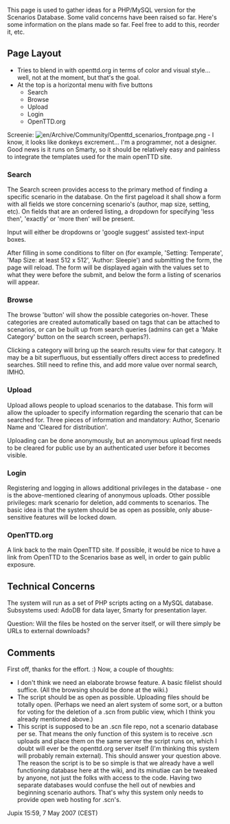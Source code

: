 This page is used to gather ideas for a PHP/MySQL version for the Scenarios Database. Some valid concerns have been raised so far. Here's some information on the plans made so far. Feel free to add to this, reorder it, etc.

==Page Layout==
* Tries to blend in with openttd.org in terms of color and visual style... well, not at the moment, but that's the goal.
* At the top is a horizontal menu with five buttons
** Search
** Browse
** Upload
** Login
** OpenTTD.org

Screenie: [[File:en/Archive/Community/Openttd scenarios frontpage.png]] - I know, it looks like donkeys excrement... I'm a programmer, not a designer. Good news is it runs on Smarty, so it should be relatively easy and painless to integrate the templates used for the main openTTD site.

===Search===
The Search screen provides access to the primary method of finding a specific scenario in the database. On the first pageload it shall show a form with all fields we store concerning scenario's (author, map size, setting, etc). On fields that are an ordered listing, a dropdown for specifying 'less then', 'exactly' or 'more then' will be present.

Input will either be dropdowns or 'google suggest' assisted text-input boxes.

After filling in some conditions to filter on (for example, 'Setting: Temperate', 'Map Size: at least 512 x 512', 'Author: Sleepie') and submitting the form, the page will reload. The form will be displayed again with the values set to what they were before the submit, and below the form a listing of scenarios will appear.

===Browse===
The browse 'button' will show the possible categories on-hover. These categories are created automatically based on tags that can be attached to scenarios, or can be built up from search queries (admins can get a 'Make Category' button on the search screen, perhaps?).

Clicking a category will bring up the search results view for that category. It may be a bit superfluous, but essentially offers direct access to predefined searches. Still need to refine this, and add more value over normal search, IMHO.

===Upload===
Upload allows people to upload scenarios to the database. This form will allow the uploader to specify information regarding the scenario that can be searched for. Three pieces of information and mandatory: Author, Scenario Name and 'Cleared for distribution'.

Uploading can be done anonymously, but an anonymous upload first needs to be cleared for public use by an authenticated user before it becomes visible.

===Login===
Registering and logging in allows additional privileges in the database - one is the above-mentioned clearing of anonymous uploads. Other possible privileges: mark scenario for deletion, add comments to scenarios. The basic idea is that the system should be as open as possible, only abuse-sensitive features will be locked down.

===OpenTTD.org===
A link back to the main OpenTTD site. If possible, it would be nice to have a link from OpenTTD to the Scenarios base as well, in order to gain public exposure.

==Technical Concerns==
The system will run as a set of PHP scripts acting on a MySQL database. Subsystems used: AdoDB for data layer, Smarty for presentation layer.

Question: Will the files be hosted on the server itself, or will there simply be URLs to external downloads?

==Comments==

First off, thanks for the effort. :) Now, a couple of thoughts:

* I don't think we need an elaborate browse feature. A basic filelist should suffice. (All the browsing should be done at the wiki.)
* The script should be as open as possible. Uploading files should be totally open. (Perhaps we need an alert system of some sort, or a button for voting for the deletion of a .scn from public view, which I think you already mentioned above.)
* This script is supposed to be an .scn file repo, not a scenario database per se. That means the only function of this system is to receive .scn uploads and place them on the same server the script runs on, which I doubt will ever be the openttd.org server itself (I'm thinking this system will probably remain external). This should answer your question above. The reason the script is to be so simple is that we already have a well functioning database here at the wiki, and its minutiae can be tweaked by anyone, not just the folks with access to the code. Having two separate databases would confuse the hell out of newbies and beginning scenario authors. That's why this system only needs to provide open web hosting for .scn's.

Jupix 15:59, 7 May 2007 (CEST)